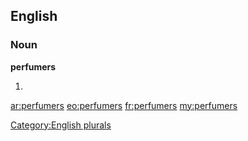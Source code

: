 ==English==

===Noun===
'''perfumers'''

# {{plural of|[[perfumer]]}}

[[Category:English plurals]]

[[ar:perfumers]]
[[eo:perfumers]]
[[fr:perfumers]]
[[my:perfumers]]